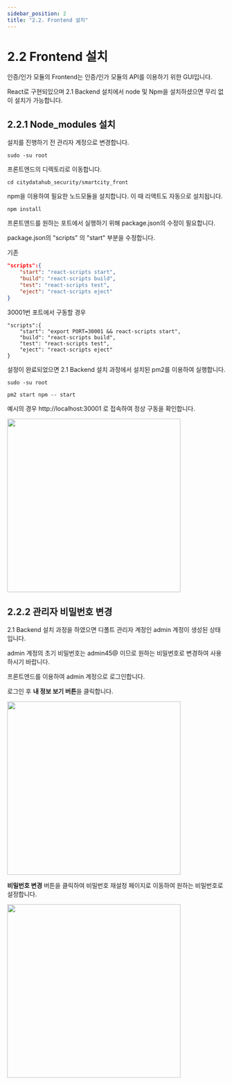 ```yaml
---
sidebar_position: 2
title: "2.2. Frontend 설치"
---
```


# 2.2 Frontend 설치

인증/인가 모듈의 Frontend는 인증/인가 모듈의 API를 이용하기 위한 GUI입니다.

React로 구현되있으며 2.1 Backend 설치에서 node 및 Npm을 설치하셨으면 무리 없이 설치가 가능합니다.



## 2.2.1 Node_modules 설치

설치를 진행하기 전 관리자 계정으로 변경합니다.

`sudo -su root`

프론트엔드의 디렉토리로 이동합니다.

`cd citydatahub_security/smartcity_front`

npm을 이용하여 필요한 노드모듈을 설치합니다. 이 때 리액트도 자동으로 설치됩니다.

`npm install`

프론트엔드를 원하는 포트에서 실행하기 위해 package.json의 수정이 필요합니다.

package.json의 "scripts" 의 "start" 부분을 수정합니다.

기존

```json
"scripts":{
    "start": "react-scripts start",
    "build": "react-scripts build",
    "test": "react-scripts test",
    "eject": "react-scripts eject"
}
```



30001번 포트에서 구동할 경우

```
"scripts":{
    "start": "export PORT=30001 && react-scripts start",
    "build": "react-scripts build",
    "test": "react-scripts test",
    "eject": "react-scripts eject"
}
```



설정이 완료되었으면 2.1 Backend 설치 과정에서 설치된 pm2를 이용하여 실행합니다.

`sudo -su root`

`pm2 start npm -- start`



예시의 경우 http://localhost:30001 로 접속하여 정상 구동을 확인합니다.


<div style={{textAlign: 'center'}}>
<img src={require('./2.2_image/1.Frontend.png').default} width="400"/>
</div>




## 2.2.2 관리자 비밀번호 변경

2.1 Backend 설치 과정을 하였으면 디폴트 관리자 계정인 admin 계정이 생성된 상태입니다.

admin 계정의 초기 비밀번호는 admin45@ 이므로 원하는 비밀번호로 변경하여 사용하시기 바랍니다.

프론트엔드를 이용하여 admin 계정으로 로그인합니다.

로그인 후 **내 정보 보기 버튼**을 클릭합니다.


<div style={{textAlign: 'center'}}>
<img src={require('./2.2_image/2.Myinfo.png').default} width="400"/>
</div>


**비밀번호 변경** 버튼을 클릭하여 비밀번호 재설정 페이지로 이동하여 원하는 비밀번호로 설정합니다.


<div style={{textAlign: 'center'}}>
<img src={require('./2.2_image/3.password_modify.png').default} width="400"/>
</div>


